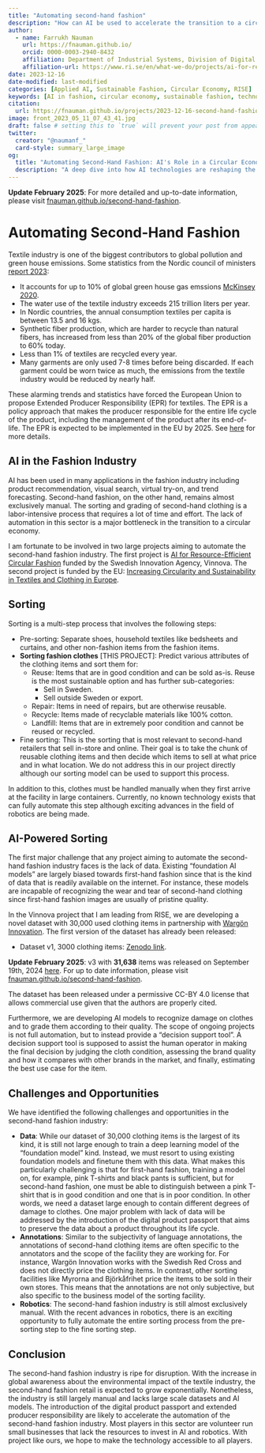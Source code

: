 ```yaml
---
title: "Automating second-hand fashion"
description: "How can AI be used to accelerate the transition to a circular economy?"
author:
  - name: Farrukh Nauman
    url: https://fnauman.github.io/
    orcid: 0000-0003-2940-8432
    affiliation: Department of Industrial Systems, Division of Digital Systems, RISE Research Institutes of Sweden AB
    affiliation-url: https://www.ri.se/en/what-we-do/projects/ai-for-resource-efficient-circular-fashion
date: 2023-12-16
date-modified: last-modified
categories: [Applied AI, Sustainable Fashion, Circular Economy, RISE]
keywords: [AI in fashion, circular economy, sustainable fashion, technology in recycling]
citation: 
  url: https://fnauman.github.io/projects/2023-12-16-second-hand-fashion/ 
image: front_2023_05_11_07_43_41.jpg
draft: false # setting this to `true` will prevent your post from appearing on your listing page until you're ready!
twitter:
  creator: "@naumanf_"
  card-style: summary_large_image
og:
  title: "Automating Second-Hand Fashion: AI's Role in a Circular Economy"
  description: "A deep dive into how AI technologies are reshaping the second-hand fashion industry towards more sustainable practices."
---
```


::: {.callout-note}
**Update February 2025**: For more detailed and up-to-date information, please visit [fnauman.github.io/second-hand-fashion](https://fnauman.github.io/second-hand-fashion/).
:::

# Automating Second-Hand Fashion

<!-- ## Introduction -->

Textile industry is one of the biggest contributors to global pollution and green house emissions. Some statistics from the Nordic council of ministers [report 2023](https://pub.norden.org/temanord2023-502/#122166):

- It accounts for up to 10% of global green house gas emssions [McKinsey 2020](https://www.mckinsey.com/industries/retail/our-insights/fashion-on-climate).
- The water use of the textile industry exceeds 215 trillion liters per year. 
- In Nordic countries, the annual consumption textiles per capita is between 13.5 and 16 kgs.
- Synthetic fiber production, which are harder to recycle than natural fibers, has increased from less than 20% of the global fiber production to 60% today.
- Less than 1% of textiles are recycled every year. 
- Many garments are only used 7-8 times before being discarded. If each garment could be worn twice as much, the emissions from the textile industry would be reduced by nearly half. 

These alarming trends and statistics have forced the European Union to propose Extended Producer Responsibility (EPR) for textiles. The EPR is a policy approach that makes the producer responsible for the entire life cycle of the product, including the management of the product after its end-of-life. The EPR is expected to be implemented in the EU by 2025. See [here](https://ec.europa.eu/commission/presscorner/detail/en/ip_23_3635) for more details.

## AI in the Fashion Industry

AI has been used in many applications in the fashion industry including product recommendation, visual search, virtual try-on, and trend forecasting. Second-hand fashion, on the other hand, remains almost exclusively manual. The sorting and grading of second-hand clothing is a labor-intensive process that requires a lot of time and effort. The lack of automation in this sector is a major bottleneck in the transition to a circular economy. 

I am fortunate to be involved in two large projects aiming to automate the second-hand fashion industry. The first project is [AI for Resource-Efficient Circular Fashion](https://www.ri.se/en/what-we-do/projects/ai-for-resource-efficient-circular-fashion) funded by the Swedish Innovation Agency, Vinnova. The second project is funded by the EU: [Increasing Circularity and Sustainability in Textiles and Clothing in Europe
](https://www.cisutac.eu/). 

## Sorting

Sorting is a multi-step process that involves the following steps:

- Pre-sorting: Separate shoes, household textiles like bedsheets and curtains, and other non-fashion items from the fashion items.
- **Sorting fashion clothes** [THIS PROJECT]: Predict various attributes of the clothing items and sort them for:
  - Reuse: Items that are in good condition and can be sold as-is. Reuse is the most sustainable option and has further sub-categories:
    - Sell in Sweden.
    - Sell outside Sweden or export.
  - Repair: Items in need of repairs, but are otherwise reusable. 
  - Recycle: Items made of recyclable materials like 100% cotton. 
  - Landfill: Items that are in extremely poor condition and cannot be reused or recycled.
- Fine sorting: This is the sorting that is most relevant to second-hand retailers that sell in-store and online. Their goal is to take the chunk of reusable clothing items and then decide which items to sell at what price and in what location. We do not address this in our project directly although our sorting model can be used to support this process.

In addition to this, clothes must be handled manually when they first arrive at the facility in large containers. Currently, no known technology exists that can fully automate this step although exciting advances in the field of robotics are being made.

## AI-Powered Sorting

The first major challenge that any project aiming to automate the second-hand fashion industry faces is the lack of data. Existing "foundation AI models" are largely biased towards first-hand fashion since that is the kind of data that is readily available on the internet. For instance, these models are incapable of recognizing the wear and tear of second-hand clothing since first-hand fashion images are usually of pristine quality. 

In the Vinnova project that I am leading from RISE, we are developing a novel dataset with 30,000 used clothing items in partnership with [Wargön Innovation](https://wargoninnovation.se/en/). The first version of the dataset has already been released:

- Dataset v1, 3000 clothing items: [Zenodo link](https://zenodo.org/records/8386668).

::: {.callout-important}
**Update February 2025**: v3 with **31,638** items was released on September 19th, 2024 [here](https://zenodo.org/records/13788681). For up to date information, please visit [fnauman.github.io/second-hand-fashion](https://fnauman.github.io/second-hand-fashion/).
:::



The dataset has been released under a permissive CC-BY 4.0 license that allows commercial use given that the authors are properly cited. 

Furthermore, we are developing AI models to recognize damage on clothes and to grade them according to their quality. The scope of ongoing projects is not full automation, but to instead provide a "decision support tool". A decision support tool is supposed to assist the human operator in making the final decision by judging the cloth condition, assessing the brand quality and how it compares with other brands in the market, and finally, estimating the best use case for the item.

## Challenges and Opportunities

We have identified the following challenges and opportunities in the second-hand fashion industry:

- **Data**: While our dataset of 30,000 clothing items is the largest of its kind, it is still not large enough to train a deep learning model of the "foundation model" kind. Instead, we must resort to using existing foundation models and finetune them with this data. What makes this particularly challenging is that for first-hand fashion, training a model on, for example, pink T-shirts and black pants is sufficient, but for second-hand fashion, one must be able to distinguish between a pink T-shirt that is in good condition and one that is in poor condition. In other words, we need a dataset large enough to contain different degrees of damage to clothes. One major problem with lack of data will be addressed by the introduction of the digital product passport that aims to preserve the data about a product throughout its life cycle. 
- **Annotations**: Similar to the subjectivity of language annotations, the annotations of second-hand clothing items are often specific to the annotators and the scope of the facility they are working for. For instance, Wargön Innovation works with the Swedish Red Cross and does not directly price the clothing items. In contrast, other sorting facilities like Myrorna and Björkåfrihet price the items to be sold in their own stores. This means that the annotations are not only subjective, but also specific to the business model of the sorting facility.
- **Robotics**: The second-hand fashion industry is still almost exclusively manual. With the recent advances in robotics, there is an exciting opportunity to fully automate the entire sorting process from the pre-sorting step to the fine sorting step. 


## Conclusion

The second-hand fashion industry is ripe for disruption. With the increase in global awareness about the environmental impact of the textile industry, the second-hand fashion retail is expected to grow exponentially. Nonetheless, the industry is still largely manual and lacks large scale datasets and AI models. The introduction of the digital product passport and extended producer responsibility are likely to accelerate the automation of the second-hand fashion industry. Most players in this sector are volunteer run small businesses that lack the resources to invest in AI and robotics. With project like ours, we hope to make the technology accessible to all players.

<!-- ## References -->

